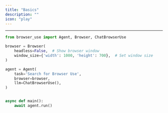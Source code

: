 ```yaml
---
title: "Basics"
description: ""
icon: "play"
---
```



---

```python
from browser_use import Agent, Browser, ChatBrowserUse

browser = Browser(
	headless=False,  # Show browser window
	window_size={'width': 1000, 'height': 700},  # Set window size
)

agent = Agent(
	task='Search for Browser Use',
	browser=browser,
	llm=ChatBrowserUse(),
)


async def main():
	await agent.run()
```
